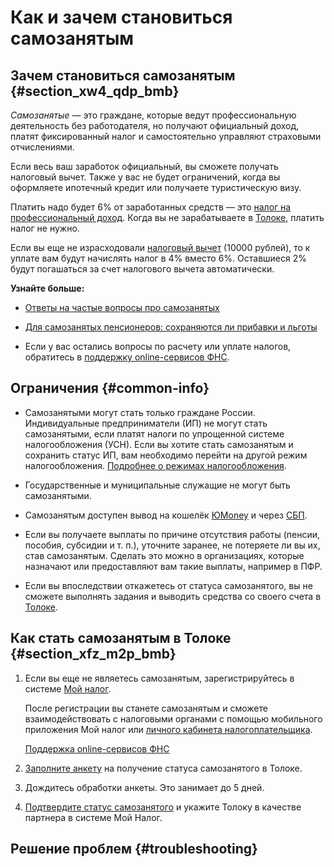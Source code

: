
# Как и зачем становиться самозанятым

## Зачем становиться самозанятым {#section_xw4_qdp_bmb}

_Самозанятые_ — это граждане, которые ведут профессиональную деятельность без работодателя, но получают официальный доход, платят фиксированный налог и самостоятельно управляют страховыми отчислениями.

Если весь ваш заработок официальный, вы сможете получать налоговый вычет. Также у вас не будет ограничений, когда вы оформляете ипотечный кредит или получаете туристическую визу.

Платить надо будет 6% от заработанных средств — это [налог на профессиональный доход](https://npd.nalog.ru/). Когда вы не зарабатываете в [Толоке](http://toloka.yandex.ru/), платить налог не нужно.

Если вы еще не израсходовали [налоговый вычет](https://journal.tinkoff.ru/news/samozanyatye-vychet-2019/) (10000 рублей), то к уплате вам будут начислять налог в 4% вместо 6%. Оставшиеся 2% будут погашаться за счет налогового вычета автоматически.

**Узнайте больше:**

- [Ответы на частые вопросы про самозанятых](https://npd.nalog.ru/#questions)

- [Для самозанятых пенсионеров: сохраняются ли прибавки и льготы](https://journal.tinkoff.ru/news/pensioner-na-npd/)

- Если у вас остались вопросы по расчету или уплате налогов, обратитесь в [поддержку online-сервисов ФНС](https://www.nalog.ru/rn77/service/service_feedback/?service=3).

## Ограничения {#common-info}

- Самозанятыми могут стать только граждане России. Индивидуальные предприниматели (ИП) не могут стать самозанятыми, если платят налоги по упрощенной системе налогообложения (УСН). Если вы хотите стать самозанятым и сохранить статус ИП, вам необходимо перейти на другой режим налогообложения. [Подробнее о режимах налогообложения](https://www.nalog.ru/create_business/ul/in_progress/taxation_type_choice/).

- Государственные и муниципальные служащие не могут быть самозанятыми.

- Самозанятым доступен вывод на кошелёк [ЮMoney](../pay/yoomoney) и через [СБП](../pay/sbp).

- Если вы получаете выплаты по причине отсутствия работы (пенсии, пособия, субсидии и т. п.), уточните заранее, не потеряете ли вы их, став самозанятым. Сделать это можно в организациях, которые назначают или предоставляют вам такие выплаты, например в ПФР.

- Если вы впоследствии откажетесь от статуса самозанятого, вы не сможете выполнять задания и выводить средства со своего счета в [Толоке](http://toloka.yandex.ru/).

## Как стать самозанятым в Толоке {#section_xfz_m2p_bmb}

1. Если вы еще не являетесь самозанятым, зарегистрируйтесь в системе [Мой налог](https://npd.nalog.ru/app/).

    После регистрации вы станете самозанятым и сможете взаимодействовать с налоговыми органами с помощью мобильного приложения Мой налог или [личного кабинета налогоплательщика](https://lknpd.nalog.ru/auth/login).

    [Поддержка online-сервисов ФНС](https://www.nalog.ru/rn77/service/service_feedback/?service=3)

1. [Заполните анкету](./send-request) на получение статуса самозанятого в Толоке.

1. Дождитесь обработки анкеты. Это занимает до 5 дней.

1. [Подтвердите статус самозанятого](./accept-status) и укажите Толоку в качестве партнера в системе Мой Налог.

## Решение проблем {#troubleshooting}

<RuSelfEmployedTroubles/>
